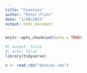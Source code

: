```yaml
---
title: "Counties"
author: "Peter Flint"
date: "1/30/2023"
output: html_document
---
```


```r
knitr::opts_chunk$set(echo = TRUE)
```


```r
#| output: false
#| echo: false
library(tidyverse)

x <- read_rds("data/ec.rds")
```

